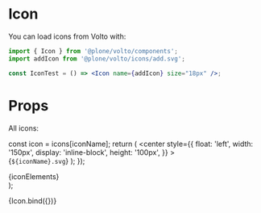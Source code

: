

<Meta title="Icon" />

# Icon

You can load icons from Volto with:

```jsx static
import { Icon } from '@plone/volto/components';
import addIcon from '@plone/volto/icons/add.svg';

const IconTest = () => <Icon name={addIcon} size="18px" />;
```

# Props

<ArgsTable of={IconComponent} />

All icons:

  const icon = icons[iconName];
  return (
    <center
      style={{
        float: 'left',
        width: '150px',
        display: 'inline-block',
        height: '100px',
      }}
    >
      <IconComponent key={iconName} name={icon} /> <br />
      {`${iconName}.svg`}
    </center>
  );
});

  <div style={{ overflow: 'hidden' }}>{iconElements}</div>
);

<Story name="Icon">{Icon.bind({})}</Story>
